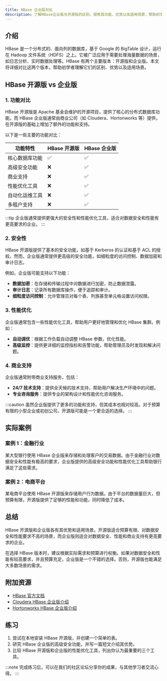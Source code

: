 ```yaml
---
title: HBase 企业版对比
description: 了解HBase企业版与开源版的区别，探索其功能、优势以及适用场景，帮助初学者更好地选择适合的HBase版本。
---
```


## 介绍

HBase 是一个分布式的、面向列的数据库，基于 Google 的 BigTable 设计，运行在 Hadoop 文件系统（HDFS）之上。它被广泛应用于需要处理海量数据的场景，如日志分析、实时数据处理等。HBase 有两个主要版本：开源版和企业版。本文将详细对比这两个版本，帮助初学者理解它们的区别、优势以及适用场景。

## HBase 开源版 vs 企业版

### 1. 功能对比

HBase 开源版是 Apache 基金会维护的开源项目，提供了核心的分布式数据库功能。而 HBase 企业版通常由商业公司（如 Cloudera、Hortonworks 等）提供，在开源版的基础上增加了额外的功能和支持。

以下是一些主要的功能对比：

| 功能特性               | HBase 开源版 | HBase 企业版 |
|------------------------|--------------|--------------|
| 核心数据库功能         | ✅            | ✅            |
| 高级安全功能           | ❌            | ✅            |
| 商业支持               | ❌            | ✅            |
| 性能优化工具           | ❌            | ✅            |
| 自动化运维工具         | ❌            | ✅            |
| 多租户支持             | ❌            | ✅            |

:::tip
企业版通常提供更强大的安全性和性能优化工具，适合对数据安全和性能有更高要求的企业。
:::

### 2. 安全性

HBase 开源版提供了基本的安全功能，如基于 Kerberos 的认证和基于 ACL 的授权。然而，企业版通常提供更高级的安全功能，如细粒度的访问控制、数据加密和审计日志。

例如，企业版可能支持以下功能：

- **数据加密**：在存储和传输过程中对数据进行加密，防止数据泄露。
- **审计日志**：记录所有数据库操作，便于追踪和审计。
- **细粒度访问控制**：允许管理员对每个表、列族甚至单元格设置访问权限。

### 3. 性能优化

企业版通常包含一些性能优化工具，帮助用户更好地管理和优化 HBase 集群。例如：

- **自动调优**：根据工作负载自动调整 HBase 参数，优化性能。
- **高级监控**：提供更详细的监控指标和告警功能，帮助管理员及时发现和解决问题。

### 4. 商业支持

企业版通常附带商业支持服务，包括：

- **24/7 技术支持**：提供全天候的技术支持，帮助用户解决生产环境中的问题。
- **专业咨询服务**：提供专业的架构设计和性能优化咨询服务。

:::caution
虽然企业版提供了更多的功能和支持，但其成本也相对较高。对于预算有限的小型企业或初创公司，开源版可能是一个更合适的选择。
:::

## 实际案例

### 案例 1：金融行业

某大型银行使用 HBase 企业版来存储和处理客户的交易数据。由于金融行业对数据安全和性能有极高的要求，企业版提供的高级安全功能和性能优化工具帮助银行满足了这些需求。

### 案例 2：电商平台

某电商平台使用 HBase 开源版来存储用户行为数据。由于平台的数据量巨大，但预算有限，开源版提供了足够的性能和功能，同时降低了成本。

## 总结

HBase 开源版和企业版各有其优势和适用场景。开源版适合预算有限、对数据安全和性能要求不高的场景，而企业版则适合对数据安全、性能和商业支持有更高要求的企业。

在选择 HBase 版本时，建议根据实际需求和预算进行权衡。如果对数据安全和性能有较高要求，并且预算充足，企业版是一个不错的选择。否则，开源版也能满足大多数场景的需求。

## 附加资源

- [HBase 官方文档](https://hbase.apache.org/)
- [Cloudera HBase 企业版介绍](https://www.cloudera.com/)
- [Hortonworks HBase 企业版介绍](https://hortonworks.com/)

## 练习

1. 尝试在本地安装 HBase 开源版，并创建一个简单的表。
2. 研究 HBase 企业版的高级安全功能，并写一篇短文介绍其优势。
3. 比较 HBase 开源版和企业版的性能优化工具，列出你认为最重要的三个工具。

:::note
完成练习后，可以在我们的社区论坛分享你的成果，与其他学习者交流心得。
:::